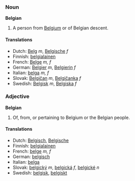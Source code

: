 ===Noun===
'''Belgian'''

#A person from [[Belgium]] or of Belgian descent.

====Translations====
*Dutch: [[Belg]] ''m'', [[Belgische]] ''f''
*Finnish: [[belgialainen]]
*French: [[Belge]] ''m, f''
*German: [[Belgier]] ''m'', [[Belgierin]] ''f''
*Italian: [[belga]] ''m, f''
*Slovak: [[Belgičan]] ''m'', [[Belgičanka]] ''f''
*Swedish: [[Belgisk]] ''m'', [[Belgiska]] ''f''

===Adjective===
'''Belgian'''

#Of, from, or pertaining to Belgium or the Belgian people.

====Translations====
*Dutch: [[Belgisch]], [[Belgische]]
*Finnish: [[belgialainen]]
*French: [[belge]] ''m, f''
*German: [[belgisch]]
*Italian: [[belga]]
*Slovak: [[belgický]] ''m'', [[belgická]] ''f'', [[belgické]] ''n''
*Swedish: [[belgisk]], [[belgiskt]]